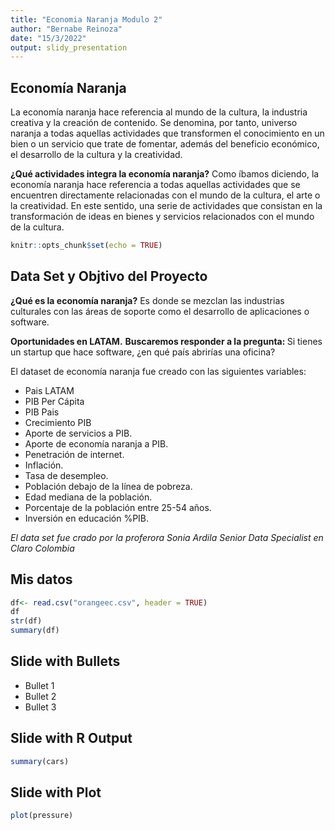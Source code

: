 ```yaml
---
title: "Economia Naranja Modulo 2"
author: "Bernabe Reinoza"
date: "15/3/2022"
output: slidy_presentation
---
```

## Economía Naranja
La economía naranja hace referencia al mundo de la cultura, la industria creativa y la creación de contenido. Se denomina, por tanto, universo naranja a todas aquellas actividades que transformen el conocimiento en un bien o un servicio que trate de fomentar, además del beneficio económico, el desarrollo de la cultura y la creatividad.

**¿Qué actividades integra la economía naranja?**
Como íbamos diciendo, la economía naranja hace referencia a todas aquellas actividades que se encuentren directamente relacionadas con el mundo de la cultura, el arte o la creatividad. En este sentido, una serie de actividades que consistan en la transformación de ideas en bienes y servicios relacionados con el mundo de la cultura.


```r
knitr::opts_chunk$set(echo = TRUE)
```

## Data Set y Objtivo del Proyecto

**¿Qué es la economía naranja?**
Es donde se mezclan las industrias culturales con las áreas de soporte como el desarrollo de aplicaciones o software.

**Oportunidades en LATAM.**
**Buscaremos responder a la pregunta: **
Si tienes un startup que hace software, ¿en qué país abrirías una oficina?

El dataset de economía naranja fue creado con las siguientes variables:

- Pais LATAM
- PIB Per Cápita
- PIB Pais
- Crecimiento PIB
- Aporte de servicios a PIB.
- Aporte de economía naranja a PIB.
- Penetración de internet.
- Inflación.
- Tasa de desempleo.
- Población debajo de la línea de pobreza.
- Edad mediana de la población.
- Porcentaje de la población entre 25-54 años.
- Inversión en educación %PIB.

*El data set fue crado por la proferora Sonia Ardila Senior Data Specialist en Claro Colombia* 

## Mis datos

```r
df<- read.csv("orangeec.csv", header = TRUE)
df
str(df)
summary(df)

```



## Slide with Bullets

- Bullet 1
- Bullet 2
- Bullet 3

## Slide with R Output

```r
summary(cars)
```

## Slide with Plot

```r
plot(pressure)
```

